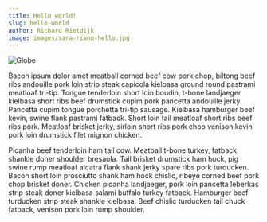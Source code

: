 ```yaml
---
title: Hello world!
slug: hello-world
author: Richard Rietdijk
image: images/sara-riano-hello.jpg
---
```


![Globe](images/sara-riano-hello.jpg)

Bacon ipsum dolor amet meatball corned beef cow pork chop, biltong beef ribs andouille pork loin strip steak capicola kielbasa ground round pastrami meatloaf tri-tip. Tongue tenderloin short loin boudin, t-bone landjaeger kielbasa short ribs beef drumstick cupim pork pancetta andouille jerky. Pancetta cupim tongue porchetta tri-tip sausage. Kielbasa hamburger beef kevin, swine flank pastrami fatback. Short loin tail meatloaf short ribs beef ribs pork. Meatloaf brisket jerky, sirloin short ribs pork chop venison kevin pork loin drumstick filet mignon chicken.

Picanha beef tenderloin ham tail cow. Meatball t-bone turkey, fatback shankle doner shoulder bresaola. Tail brisket drumstick ham hock, pig swine rump meatloaf alcatra flank shank jerky spare ribs pork turducken. Bacon short loin prosciutto shank ham hock chislic, ribeye corned beef pork chop brisket doner. Chicken picanha landjaeger, pork loin pancetta leberkas strip steak doner kielbasa salami buffalo turkey fatback. Hamburger beef turducken strip steak shankle kielbasa. Beef chislic turducken tail chuck fatback, venison pork loin rump shoulder.
